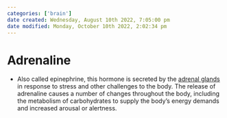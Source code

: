 ```yaml
---
categories: ['brain']
date created: Wednesday, August 10th 2022, 7:05:00 pm
date modified: Monday, October 10th 2022, 2:02:34 pm
---
```


# Adrenaline
- Also called epinephrine, this hormone is secreted by the [adrenal glands](Adrenal%20Glands.qmd) in response to stress and other challenges to the body. The release of adrenaline causes a number of changes throughout the body, including the metabolism of carbohydrates to supply the body’s energy demands and increased arousal or alertness.



